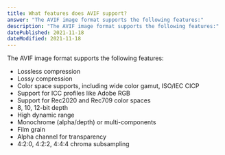 ```yaml
---
title: What features does AVIF support?
answer: "The AVIF image format supports the following features:"
description: "The AVIF image format supports the following features:"
datePublished: 2021-11-18
dateModified: 2021-11-18
---
```


The AVIF image format supports the following features:

- Lossless compression
- Lossy compression
- Color space supports, including wide color gamut, ISO/IEC CICP
- Support for ICC profiles like Adobe RGB
- Support for Rec2020 and Rec709 color spaces
- 8, 10, 12-bit depth
- High dynamic range
- Monochrome (alpha/depth) or multi-components
- Film grain
- Alpha channel for transparency
- 4:2:0, 4:2:2, 4:4:4 chroma subsampling
